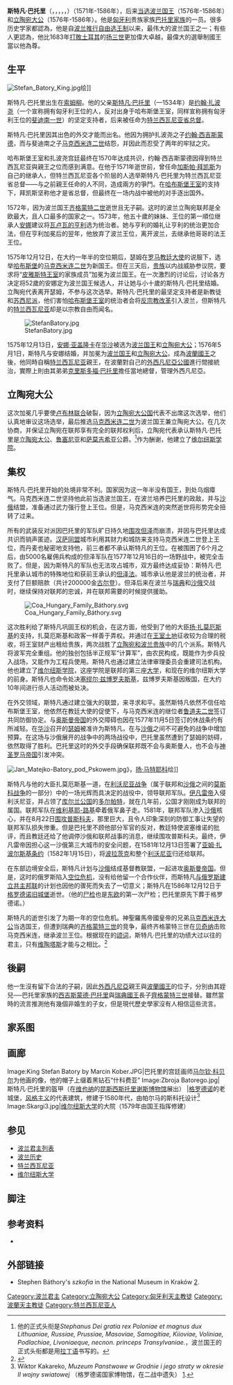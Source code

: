 {{refimprove|time=2015-03-04T05:34:41+00:00}}
{{Eastern name order|匈牙利语|匈牙利人名}}
{{Infobox royalty
| name = 斯特凡·巴托里<br>{{small|Stephen Báthory}}
| image = Amman_Stephen_Bathory.jpg
| image_size = 240
| caption =1585 年，身著[[奧斯曼服飾|奧斯曼服飾]]的斯蒂芬國王 
| succession = [[波兰君主列表|波兰国王]]<br>[[立陶宛统治者列表|立陶宛大公]] <br>{{link-en|特蘭西瓦尼亞公爵|Prince of Transylvania}}
| predecessor = [[安娜_(波兰国王)|安娜·雅盖隆卡]]
| successor = [[齐格蒙特三世|齐格蒙特三世·瓦萨]]
| birth_date = {{Birth date|df=yes|1533|9|27}}
| birth_place = [[特兰西瓦尼亚|特兰西瓦尼亚]][[希姆莱乌锡尔瓦涅伊|索姆柳]]（今[[罗马尼亚|罗马尼亚]]）
| death_date = {{death date and age|df=yes|1586|12|12|1533|9|27}}
| death_place = [[波兰-立陶宛|波兰-立陶宛]][[格罗德诺|格罗德诺]]（今[[白俄罗斯|白俄罗斯]]）
| place of burial = [[圣达尼老圣文策老圣殿总主教座堂_(克拉科夫)|瓦维尔主教座堂]]圣玛丽亚墓室（1588年5月下葬）
| reign = 1576年5月1日–1586年12月12日
| coronation = 1575年12月1日<br>1576年5月1日
| cor-type = 当选<br>加冕
| house = {{le|巴托里家族|Báthory family|巴托里}}
| father = {{le|斯特凡八世·巴托里|Stephen VIII Báthory|索姆柳斯特凡·巴托里}}
| mother = {{le|凯瑟琳·泰莱格迪|Catherine Telegdi}}
| spouse=[[安娜_(波兰国王)|安娜·雅盖隆卡]]
| signature=Autograph-StefanBatory.svg
| religion = [[羅馬天主教|羅馬天主教]]
}}

'''斯特凡·巴托里'''（{{lang-pl|'''Stefan Batory'''}}，{{lang-hu|'''Báthory István'''}}，{{lang-lt|'''Steponas Batoras'''}}，{{lang-ro|'''Ştefan Báthory'''}}，{{lang-ru|'''Стефан Баторий'''}}，{{bd|1533年|9月27日|1586年|12月12日|catIdx=B}}）{{link-en|特蘭西瓦尼亞公爵|Prince of Transylvania}}（1571年-1586年），后来[[波蘭選王制|当选]][[波兰君主列表|波兰国王]]（1576年-1586年）和[[立陶宛統治者列表|立陶宛大公]]（1576年-1586年）。他是[[匈牙利|匈牙利]]贵族家族[[巴托里家族|巴托里家族]]的一员。很多历史学家都認為，他是自[[波蘭選王制|波兰推行自由选王制]]以来，最伟大的波兰国王之一；有些人更認為，他比1683年[[維也納之戰|打敗土耳其]]的[[約翰三世_(波蘭)|扬三世]]更加偉大卓越，最偉大的選舉制國王當以他為尊。

== 生平 ==
[[File:Stefan_Batory_King.jpg|thumb]]绘]]

斯特凡·巴托里出生在[[希姆柳-西尔瓦涅伊|索姆柳]]。他的父亲[[斯特凡八世·巴托里|斯特凡·巴托里]]（—1534年）是[[约翰·扎波尧|约翰·扎波尧]]（一个宣称拥有匈牙利王位的人，反对出身于哈布斯堡王室，同样宣称拥有匈牙利王位的[[斐迪南一世_(神圣罗马帝国)|斐迪南一世]]）的坚定支持者，后来被任命为[[特兰西瓦尼亚统治者|特兰西瓦尼亚省总督]]。

斯特凡·巴托里因其出色的外交才能而出名。他因为拥护扎波尧之子[[约翰二世·西吉斯蒙德·扎波尧|约翰·西吉斯蒙德]]，而与斐迪南之子[[馬克西米連二世_(神圣罗马帝国)|马克西米连二世]]结怨，并因此而忍受了两年的牢狱之灾。 

哈布斯堡王室和扎波尧宫廷最终在1570年达成共识，约翰·西吉斯蒙德因得到特兰西瓦尼亚與親王之位而感到满意。在他于1571年逝世前，曾任命[[加斯帕·拜凯斯|加斯帕·拜凯斯]]为自己的继承人，但特兰西瓦尼亚各个阶层的人选举斯特凡·巴托里为特兰西瓦尼亚省总督——与之前親王任命的人不同，造成兩方的爭鬥。在[[哈布斯堡王室|哈布斯堡王室]]的支持下，拜凯斯坚称他才是省总督，但最终在一场内战中被他的对手逐出国外。

1572年，因为波兰国王[[齐格蒙特二世|齐格蒙特二世]]逝世且无子嗣。这时的波兰立陶宛联邦是全欧最大，且人口最多的国家之一。1573年，他五十歲的妹妹、王位的第一順位继承人[[安娜·雅盖隆卡|安娜]]建议将[[亨利三世_(法兰西)|瓦卢瓦的亨利]]选为统治者。她与亨利的婚礼让亨利的统治更加合法，但在亨利加冕后的翌年，他放弃了波兰王位，离开波兰，去继承他哥哥的法王王位。

1575年12月12日，在大约一年半的空位期后，瑟姆在[[罗马教廷大使|罗马教廷大使]]的说服下，选举[[哈布斯堡|哈布斯堡]]的[[馬克西米連二世_(神圣罗马帝国)|马克西米连二世]]为新国王。但在三天后，[[施拉赤塔|贵族]]以内战威胁参议院，要求将“[[皮雅斯特王室|皮雅斯特王室]]的家族成员”加冕为波兰国王。在一次激烈的讨论后，讨论各方决定将52歲的安娜定为波兰国王候选人，并让她与小十歲的斯特凡·巴托里结婚。立陶宛代表离开瑟姆，不参与这次选举。斯特凡·巴托里的最坚定支持者是新教徒和[[苏西尼派|苏西尼派]]，他们害怕[[哈布斯堡王室|哈布斯堡王室]]的统治者会将[[反宗教改革|反宗教改革]]引入波兰，但斯特凡的[[特兰西瓦尼亚|特兰西瓦尼亚]]却是以宗教自由而闻名。 

[[File:StefanBatory.jpg|thumbnail]]

1575年12月13日，[[安娜·雅盖隆卡_(波兰国王)|安娜·亚盖隆卡]]在[[华沙|华沙]]被选为[[波兰国王|波兰国王]]和[[立陶宛大公|立陶宛大公]]；1576年5月1日，斯特凡与安娜结婚，并加冕为[[波兰国王|波兰国王]]和[[立陶宛大公|立陶宛大公]]。成為[[波蘭國王|波蘭國王]]之後，他同時自稱[[特兰西瓦尼亚|特兰西瓦尼亚]]親王，在波蘭對自己的[[外西凡尼亞公國|外西凡尼亞公國]]進行間接統治，實際上則由其弟弟[[克里斯多福·巴托里|克里斯多福·巴托里]]擔任當地總督，管理外西凡尼亞。

== 立陶宛大公 ==
这次加冕几乎要使[[卢布林联合|卢布林联合]]破裂，因为[[立陶宛大公国|立陶宛大公国]]代表不出席这次选举，他们认真地审议这场选举，最后推选[[馬克西米連二世_(神圣罗马帝国)|马克西米连二世]]为波兰国王兼立陶宛大公。在几次协商，并保证立陶宛在联邦享有完全的联邦权利后，立陶宛代表承认斯特凡·巴托里是[[立陶宛大公国|立陶宛大公]]、[[鲁塞尼亚|鲁塞尼亚]]和[[萨莫吉希亚|萨莫吉希亚]]公爵。<ref>他的正式头衔是''Stephanus Dei gratia rex Poloniae et magnus dux Lithuaniae, Russiae, Prussiae, Masoviae, Samogitiae, Kiioviae, Voliniae, Podlachiae, Livoniaeque, necnon. princeps Transylvaniae.''，波兰国王的正式头衔都是用[[拉丁语|拉丁语]]书写的。</ref>作为酬谢，他建立了[[维尔纽斯大学|维尔纽斯学院]]。

== 集权 ==
斯特凡·巴托里开始的处境非常不利。国家因为这一年半没有国王，到处乌烟瘴气。马克西米连二世坚持他此前当选波兰国王，在波兰培养巴托里的政敌，并与[[沙俄|沙俄]]结盟，准备通过武力强行登上王位。但是，马克西米连的突然逝世将形势完全扭转了过来。

所有的武装反对派因巴托里的军队旷日持久地[[围攻但泽_(1577年)|围攻但泽]]而崩溃，并因与巴托里达成共识而销声匿迹。[[汉萨同盟|汉萨同盟]]城市利用其财力和城防来支持马克西米连二世登上王位，而丹麦也秘密地支持他，前三者都不承认斯特凡的王位。在被围困了6个月之后，由5000名雇佣兵构成的但泽军队在1577年12月16日的一场野战中，被完全击败了。但是，因为斯特凡的军队也无法攻占城市，双方最终达成妥协：斯特凡·巴托里承认城市的特殊地位和获前王承认的[[但泽法|但泽法]]。城市承认他是波兰的统治者，并支付了巨额赔款（共计200000金[[古尔登|古尔登]]）。但泽后来在波兰与[[瑞典|瑞典]]和[[沙俄|沙俄]]交战时，继续保持对联邦的忠诚，并在联邦需要的时候提供援助。

[[File:Coa_Hungary_Family_Báthory.svg|thumb]]

这次胜利给了斯特凡巩固王权的机会，在这方面，他受到了他的大臣[[扬·扎莫厄斯基|扬·扎莫厄斯基]]的支持，扎莫厄斯基和政客一样善于弄权。并通过在[[王室土地|王室土地]]征收较为合理的税收，将王室财产出租给贵族，两次战胜了[[施拉赤塔|立陶宛和波兰贵族]]中的几个派系。斯特凡将波军完全重组。他的独创包括半正规军“计算军”，由农民构成，既能作为步兵投入战场，又能作为工程兵使用。斯特凡也通过建立法律审理委员会重建司法机构。他也建立了[[维尔纽斯大学|维尔纽斯学院]]，这座学院是联邦的第三座[[大学|大学]]，和现在的维尔纽斯大学的前身。斯特凡也命令处决[[塞缪尔·兹博罗夫斯基|塞缪尔·兹博罗夫斯基]]，兹博罗夫斯基因叛国，在大约10年间进行杀人活动而被处决。 

在外交领域，斯特凡通过建立强大的联盟，来寻求和平。虽然斯特凡依然不信任哈布斯堡王室，他依然在教廷大使的促使下，与马克西米连的继位者[[鲁道夫二世_(神圣罗马帝国)|鲁道夫二世]]签订共同防御协定。与[[奥斯曼帝国|奥斯曼帝国]]的外交障碍也因在1577年11月5日签订的休战条约有所减轻。在[[华沙|华沙]]召开的[[瑟姆|瑟姆]]被准许为斯特凡，在与[[沙俄|沙俄]]之间不可避免的战争中增加预算。在这场与沙俄展开的战争中的两场战役中，巴托里虽然遭到了瑟姆的妨碍，依然取得了胜利。巴托里这时的外交手段确保联邦既不会与奥斯曼人，也不会与[[神圣罗马帝国|神圣罗马帝国]]引发冲突。 

[[File:Jan_Matejko-Batory_pod_Pskowem.jpg|thumb]]》，[[扬·马特耶科|扬·马特耶科]]绘]]

斯特凡与他的大臣扎莫厄斯基一道，在[[利沃尼亚战争|利沃尼亚战争]]（属于联邦和[[沙俄|沙俄]]之间的[[莫斯科战争|莫斯科战争]]的一部分）中的一场光辉而具决定的战役中，领导联邦军队。[[伊凡雷帝|伊凡雷帝]]入侵利沃尼亚，并占领了[[库尔兰和瑟米利亚公国|库尔兰公国]]的[[多尔帕特|多尔帕特]]，就在几年前，公国才刚刚成为联邦的属国。联邦军队在[[维利基耶-路基|维利基耶-路基]]牵着俄军鼻子走。1581年，联邦军队渗入[[沙俄|沙俄]]核心，并在8月22日[[普斯科夫围攻战|围攻普斯科夫]]，那里巨大，且令人印象深刻的防御工事让失望的联邦军队损失惨重。但是巴托里不顾他部分军官的反对，教廷特使波塞维诺的批评，而且教廷还给了他调停沙俄和联邦战事的消息，继续围攻普斯科夫。最终，伊凡雷帝因担心这一沙俄第三大城市的安全问题，在1581年12月13日签署了[[亚姆·扎波尔斯基条约|亚姆·扎波尔斯基条约]]（1582年1月15日），将[[波拉茨克|波拉茨克]]和整个[[利沃尼亚|利沃尼亚]]归还给联邦。 

在东部边境安全后，斯特凡计划与[[沙俄|沙俄]]结成基督教联盟，一起进攻[[奥斯曼帝国|奥斯曼帝国]]。但是，这时的俄罗斯陷入[[俄罗斯空位时期|空位危机]]，没有给他留一个合作伙伴，而斯特凡[[波兰立陶宛莫斯联邦|与俄罗斯建立共主邦联]]的计划也因他的骤死而失去了一切意义；斯特凡在1586年12月12日于[[格罗德诺旧城堡|格罗德诺旧城堡]]逝世。（他的[[尸检|尸检]]也是[[东欧|东欧]]的第一次尸检；巴托里原先下葬于格罗德诺。）

斯特凡的逝世引发了为期一年的空位危机。神聖羅馬帝國皇帝的兄弟[[馬克西米連三世_(上奧地利)|马克西米连大公]]当选国王，但遭到瑞典的[[齐格蒙特三世|齐格蒙特三世]]的竞争，最终齐格蒙特三世在[[贝奇纳战役|贝奇纳]]击败马克西米连，继承波兰王位。根据现在的[[颂词|颂词]]，斯特凡·巴托里的功绩大过以往的君主，只有[[维陶塔斯|维陶塔斯]]才能与之相比。<ref>{{cite book | last = Mickūnaitė | first = Giedrė | authorlink = | coauthors = | title = Making a great ruler: Grand Duke Vytautas of Lithuania | publisher = Budapest: Central European University press | date = 2006年 | location = | pages = 第156页 | url = | doi = | id = | isbn = 9637326588 }}</ref>

== 後嗣 ==
他一生沒有留下合法的子嗣，因此[[外西凡尼亞|外西凡尼亞]]親王與[[波蘭國王|波蘭國王]]的位子，分別由其姪兒──巴托里家族的[[西吉斯蒙德·巴托里|西吉斯蒙德·巴托里]]與[[瑞典國王|瑞典國王]]長子[[齊格蒙特三世|齊格蒙特三世]]接替。雖然當時的流言推測他有幾個非婚生的子女，但是現代歷史學家沒有人相信這些流言。

== 家系图 ==
{{ahnentafel-compact5|align=center
|style=font-size: 90%; line-height: 110%;
|border=1
|boxstyle=padding-top: 0; padding-bottom: 0;
|boxstyle_1=background-color: #999;
|boxstyle_2=background-color: #bbb;
|boxstyle_3=background-color: #ddd;
|boxstyle_4=background-color: #eee;
|1= '''斯特凡·巴托里'''
|2= [[斯特凡八世·巴托里|斯特凡八世·巴托里]]
|3= [[凯瑟琳·泰莱格迪|凯瑟琳·泰莱格迪]]
|4= 尼古拉斯·巴托里
|5= 芭芭拉·卡兹梅里
|6= 斯特凡·泰莱格迪
|7= 派尔舍茨的玛格丽特·贝贝克
|8= 索姆柳的伊斯特凡·巴托里
|9= 多罗提亚·瓦尔道伊
|10=
|11=
|12=亚诺什·泰莱格迪 
|13=艾切德的艾尔兹谢拜特·巴托里
|14=派尔舍茨的哲尔吉·贝贝克
|15=弗鲁兹西纳·海代尔瓦伊<ref>[http://www.rootsweb.com/ www.rootsweb.com]</ref> 
}}

== 画廊 ==
<gallery>
Image:King Stefan Batory by Marcin Kober.JPG|巴托里的宫廷画师[[马尔钦·科贝尔|马尔钦·科贝尔]]为他画的像，他的帽子上缀着黑钻石“什科费亚”
Image:Zbroja Batorego.jpg|斯特凡·巴托里的盔甲（在[[维也纳|维也纳]]的[[昆斯西斯托里谢斯博物馆|昆斯西斯托里谢斯博物馆]]展出） 
|[[格罗德诺|格罗德诺]]的老城堡，[[风格主义|风格主义]]的代表建筑，修建于1580年代，由帕尔马的斯科托设计<ref>Wiktor Kakareko, ''Muzeum Panstwowe w Grodnie i jego straty w okresie II wojny swiatowej'' （格罗德诺国家博物馆，在二战中遗失） [http://bno.khoz.ru/n/konf/Suprasl-2004/article-2.html]{{dead link|date=2018年3月 |bot=InternetArchiveBot |fix-attempted=yes }}.</ref>
Image:Skargi3.jpg|[[维尔纽斯大学|维尔纽斯大学]]的大院（1579年由国王指挥修建）
</gallery>

== 参见 ==
* [[波兰君主列表|波兰君主列表]]
* [[波兰历史|波兰历史]]
* [[特兰西瓦尼亚|特兰西瓦尼亚]]
* [[维尔纽斯大学|维尔纽斯大学]]

== 脚注 ==
{{reflist}}

== 参考资料 ==
* {{1911}}

== 外部链接 ==
{{commons|Stefan Batory|斯特凡·巴托里}}
* {{pl icon}} Stephen Báthory's ''szkofia'' in the National Museum in Kraków [http://www.muzeum.krakow.pl/Dzial-XIV-Galeria.362.0.html?&L=0&no_cache=1&tx_devablegallery_pi1]{{dead link|date=2017年12月 |bot=InternetArchiveBot |fix-attempted=yes }}.

{{start}}
{{s-hou|[[巴托里家族|巴托里家族]]|1533年|9月27日|1586年|12月12日|name=斯特凡·巴托里}}
{{s-reg|}}
{{s-bef|before=空位期}}
{{s-ttl|title={{link-en|特蘭西瓦尼亞公爵|Prince of Transylvania}}|years=1571年–1576年}}
{{s-aft|after=[[克里斯托弗·巴托里|克里斯托弗·巴托里]]}}
{{s-bef|before=[[约翰二世·西吉斯蒙德·扎波尧|约翰二世·西吉斯蒙德·扎波尧]]}}
{{s-ttl|title=[[特兰西瓦尼亚親王|特兰西瓦尼亚親王]]|years=1576年–1586年}}
{{s-aft|after=[[西吉斯蒙德·巴托里|西吉斯蒙德·巴托里]]}}
{{s-bef|before=[[亨利三世_(法兰西)|瓦卢瓦的亨里克]]}}
{{s-ttl|title=[[波兰国王|波兰国王]]|years=与'''[[安娜·雅蓋隆卡_(波蘭國王)|安娜]]'''''共治''<br />1576年–1586年}}
{{s-aft|after=[[齐格蒙特三世|齐格蒙特三世]]}}
{{s-bef|before=[[亨利三世_(法兰西)|瓦卢瓦的亨里克]]}}
{{s-ttl|title=[[立陶宛君主列表|立陶宛大公]]|years=与'''[[安娜·雅蓋隆卡_(波蘭國王)|安娜]]'''''共治''<br />1576年–1586年}}
{{s-aft|after=[[齐格蒙特三世|齐格蒙特三世]]}}
{{s-ref|[http://ellone-loire.net/obsidian/regindex.html 君主大事记]}}
{{波蘭君主}}
{{Authority control}}
{{DEFAULTSORT:Batory, Strfan}}

[[Category:波兰君主|Category:波兰君主]]
[[Category:立陶宛大公|Category:立陶宛大公]]
[[Category:匈牙利天主教徒|Category:匈牙利天主教徒]]
[[Category:波蘭天主教徒|Category:波蘭天主教徒]]
[[Category:特兰西瓦尼亚人|Category:特兰西瓦尼亚人]]